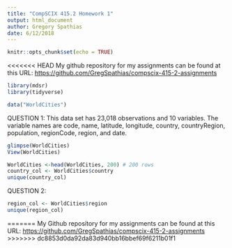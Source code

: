 ```yaml
---
title: "CompSCIX 415.2 Homework 1"
output: html_document
author: Gregory Spathias
date: 6/12/2018
---
```


```r
knitr::opts_chunk$set(echo = TRUE)
```
<<<<<<< HEAD
My github repository for my assignments can be found at this URL: [https://github.com/GregSpathias/compscix-415-2-assignments](https://github.com/GregSpathias/compscix-415-2-assignments)


```r
library(mdsr)
library(tidyverse)
```

```r
data("WorldCities")
```



QUESTION 1: This data set has 23,018 observations and 10 variables. The variable names are code, name, latitude, longitude, country, countryRegion, population, regionCode, region, and date.

```r
glimpse(WorldCities)
View(WorldCities)
```

```r
WorldCities <-head(WorldCities, 200) # 200 rows
country_col <- WorldCities$country
unique(country_col)
```


QUESTION 2:

```r
region_col <- WorldCities$region
unique(region_col)
```



=======
My Github repository for my assignments can be found at this URL: [https://github.com/GregSpathias/compscix-415-2-assignments](https://github.com/GregSpathias/compscix-415-2-assignments)
>>>>>>> dc8853d0da92da83d940bb16bbef69f6211b01f1
